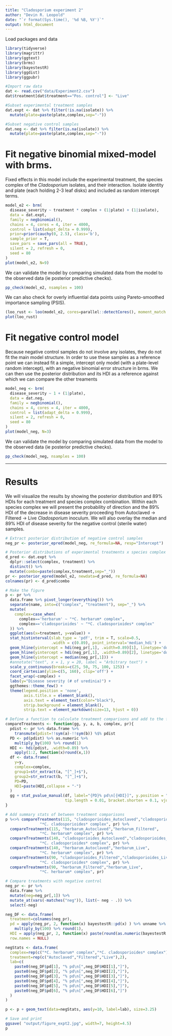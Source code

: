 ```yaml
---
title: "Cladosporium experiment 2"
author: "Devin R. Leopold"
date: "`r format(Sys.time(), '%d %B, %Y')`"
output: html_document
---
```


Load packages and data
```r
library(tidyverse)
library(magrittr)
library(ggtext)
library(brms)
library(bayestestR)
library(ggdist)
library(ggpubr)

#Import raw data
dat <- read.csv("data/Experiment2.csv")
dat$treatment[dat$treatment=="Pos. control"] <- "Live"

#Subset experimental treatment samples
dat.expt <- dat %>% filter(!is.na(isolate)) %>%
  mutate(plate=paste(plate,complex,sep="-"))

#Subset negative control samples
dat.neg <- dat %>% filter(is.na(isolate)) %>%
  mutate(plate=paste(plate,complex,sep="-"))
```

# Fit negative binomial mixed-model with brms.
Fixed effects in this model include the experimental treatment, the species complex of the *Cladosporium* isolates, and their interaction. Isolate identity and plate (each holding 2-3 leaf disks) and included as random intercept terms. 

```r
model_e2 <- brm(
  disease_severity ~ treatment * complex + (1|plate) + (1|isolate),
  data = dat.expt, 
  family = negbinomial(), 
  chains = 4, cores = 4, iter = 4000,
  control = list(adapt_delta = 0.999),
  prior=prior(cauchy(0, 2.5), class='b'),
  sample_prior = T,
  save_pars = save_pars(all = TRUE),
  silent = 2, refresh = 0,
  seed = 80
)
plot(model_e2, N=9)
```

We can validate the model by comparing simulated data from the model to the observed data (ie posterior predictive checks).

```r
pp_check(model_e2, nsamples = 100)
```

We can also check for overly influential data points using Pareto-smoothed importance sampling (PSIS).

```r
(loo_rust <- loo(model_e2, cores=parallel::detectCores(), moment_match = TRUE))
plot(loo_rust)
```

# Fit negative control model
Because negative control samples do not involve any isolates, they do not fit the main model structure. In order to use these samples as a reference point we can instead fit a simple, intercept only model (with a plate-level random intercept), with an negative binomial error structure in brms. We can then use the posterior distribution and its HDI as a reference against which we can compare the other treaments

```r
model_neg <- brm(
  disease_severity ~ 1 + (1|plate),
  data = dat.neg, 
  family = negbinomial(), 
  chains = 4, cores = 4, iter = 4000,
  control = list(adapt_delta = 0.999),
  silent = 2, refresh = 0,
  seed = 80
)
plot(model_neg, N=3)
```

We can validate the model by comparing simulated data from the model to the observed data (ie posterior predictive checks).

```r
pp_check(model_neg, nsamples = 100)
```

****

# Results
We will visualize the results by showing the posterior distribution and 89% HDIs for each treatment and species complex combination. Within each species complex we will present the probability of direction and the 89% HDI of the decrease in disease severity proceeding from Autoclaved -> Filtered -> Live *Cladosporium* inoculum. We will also overlay the median and 89% HDI of disease severity for the negative control (sterile water) samples.


```r
# Extract posterior distribution of negative control samples
neg_pr <- posterior_epred(model_neg, re_formula=NA, resp="Intercept")

# Posterior distributions of experimental treatments x species complex
d_pred <- dat.expt %>%
  dplyr::select(complex, treatment) %>%
  distinct() %>%
  mutate(combo=paste(complex,treatment,sep="_"))
pr <- posterior_epred(model_e2, newdata=d_pred, re_formula=NA)
colnames(pr) <- d_pred$combo

# Make the figure
p <- pr %>% 
  data.frame %>% pivot_longer(everything()) %>%
  separate(name, into=c("complex", "treatment"), sep="_") %>%
  mutate(
    complex=case_when(
      complex=='herbarum' ~ "*C. herbarum* complex",
      complex=='cladosporioides' ~ "*C. cladosporioides* complex"
  )) %>%
  ggplot(aes(x=treatment, y=value)) +
  stat_histinterval(slab_type = 'pdf', trim = T, scale=0.5,
                    .width = c(0.89), point_interval='median_hdi') +
  geom_hline(yintercept = hdi(neg_pr[,1], .width=0.89)[1], linetype='dotted') +
  geom_hline(yintercept = hdi(neg_pr[,1], .width=0.89)[2], linetype='dotted') +
  geom_hline(yintercept = median(neg_pr[,1])) +
  #annotate("text", x = 1, y = 20, label = "Arbitrary text") +
  scale_y_continuous(breaks=c(25, 50, 75, 100, 125)) +
  coord_cartesian(ylim=c(5, 160), clip='off') +
  facet_wrap(~complex) +
  labs(y="Disease severity (# of uredinia)") +
  ggthemes::theme_few() +
  theme(legend.position = 'none',
        axis.title.x = element_blank(),
        axis.text = element_text(color="black"),
        strip.background = element_blank(),
        strip.text = element_markdown(size=13, hjust = 0))

# Define a function to calculate treatment comparisons and add to the figure
compareTreatments <- function(gg, y, a, b, complex, pr){
  pdist <- pr %>% data.frame %>%
    transmute(pdist=!!sym(a)-!!sym(b)) %$% pdist
  PD <- pd(pdist) %>% as.numeric %>%
    multiply_by(100) %>% round(1)
  HDI <- hdi(pdist, .width=0.89) %>% 
    apply(1:2, function(x)round(x,1))
  df <- data.frame(
    y=y, 
    complex=complex,
    group1=str_extract(a, "[^_]+$"),
    group2=str_extract(b, "[^_]+$"),
    PD=PD,
    HDI=paste(HDI,collapse = "-")
  )
  gg + stat_pvalue_manual(df, label="{PD}% pd\n[{HDI}]", y.position = "y", size=3.25,
                          tip.length = 0.01, bracket.shorten = 0.1, vjust=-0.1)
}

# Add summary stats of between treatment comparisons
p %<>% compareTreatments(115, "cladosporioides_Autoclaved","cladosporioides_Filtered",
               "*C. cladosporioides* complex", pr) %>%
  compareTreatments(115, "herbarum_Autoclaved","herbarum_Filtered",
               "*C. herbarum* complex", pr) %>%
  compareTreatments(140, "cladosporioides_Autoclaved","cladosporioides_Live",
               "*C. cladosporioides* complex", pr) %>%
  compareTreatments(140, "herbarum_Autoclaved","herbarum_Live",
               "*C. herbarum* complex", pr) %>%
  compareTreatments(90, "cladosporioides_Filtered","cladosporioides_Live",
               "*C. cladosporioides* complex", pr) %>%
  compareTreatments(90, "herbarum_Filtered","herbarum_Live",
               "*C. herbarum* complex", pr)

# Compare treatments with negative control
neg_pr <- pr %>%
  data.frame %>%
  mutate(neg=neg_pr[,1]) %>%
  mutate_at(vars(-matches("neg")), list(~ neg - .)) %>%
  select(-neg) 

neg_DF <- data.frame(
  treatment=colnames(neg_pr),
  pd = apply(neg_pr, 2, function(x) bayestestR::pd(x) ) %>% unname %>%
    multiply_by(100) %>% round(1),
  HDI = apply(neg_pr, 2, function(x) paste(round(as.numeric(bayestestR::hdi(x, ci=0.89)[2:3]),1), sep="",collapse = "-") ),
  row.names = NULL) 

negStats <- data.frame(
  complex=rep(c("*C. herbarum* complex","*C. cladosporioides* complex"), each=3),
  treatment=rep(c("Autoclaved","Filtered","Live"),2),
  lab=c(
    paste0(neg_DF$pd[1], "% pd\n[",neg_DF$HDI[1],"]"),
    paste0(neg_DF$pd[2], "% pd\n[",neg_DF$HDI[2],"]"),
    paste0(neg_DF$pd[3], "% pd\n[",neg_DF$HDI[3],"]"),
    paste0(neg_DF$pd[4], "% pd\n[",neg_DF$HDI[4],"]"),
    paste0(neg_DF$pd[5], "% pd\n[",neg_DF$HDI[5],"]"),
    paste0(neg_DF$pd[6], "% pd\n[",neg_DF$HDI[6],"]")
  )
)

p <- p + geom_text(data=negStats, aes(y=10, label=lab), size=3.25) 

# Save and print
ggsave( "output/figure_expt2.jpg", width=7, height=4.5)
p
```

